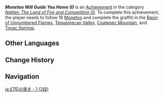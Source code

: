 {{Achievement Infobox
|title        = Monetoo Will Guide You Home (I)
|id           = 80334
|order id     = 311
|category     = Natlan: The Land of Fire and Competition (I)
|description  = Follow 16 [[Monetoo]] and complete the graffiti in the Basin of Unnumbered Flames, Tequemecan Valley, Coatepec Mountain, and Toyac Springs.
|requirements = 
|primogems    = 10
|tracking     = Tracks the amount of Monetoo found.
|topic        = Monetoo
|hidden       = 
|set          = Monetoo Will Guide You Home (I)
|tier         = 2
|tiers_total  = 3
}}
'''''Monetoo Will Guide You Home (I)''''' is an [[Achievement]] in the category ''[[Natlan: The Land of Fire and Competition (I)]]''. To complete this achievement, the player needs to follow 16 [[Monetoo]] and complete the graffiti in the [[Basin of Unnumbered Flames]], [[Tequemecan Valley]], [[Coatepec Mountain]], and [[Toyac Springs]].
<!--
==Gameplay Notes==
* 

==Trivia==
* 

==Gallery==
{{Preview
|size=300px
|file=
|caption=
}}

==Video Guides==
{{EVT
|video1   = 
|caption1 = 
}}
-->
==Other Languages==
{{Other Languages|Transclude = Monetoo Will Guide You Home (I)}}

==Change History==
{{Change History|5.0}}
<!--
==References==
{{Reflist}}
-->
==Navigation==
{{Achievement Navbox}}

[[ja:幻写の導き・1 (2段)]]